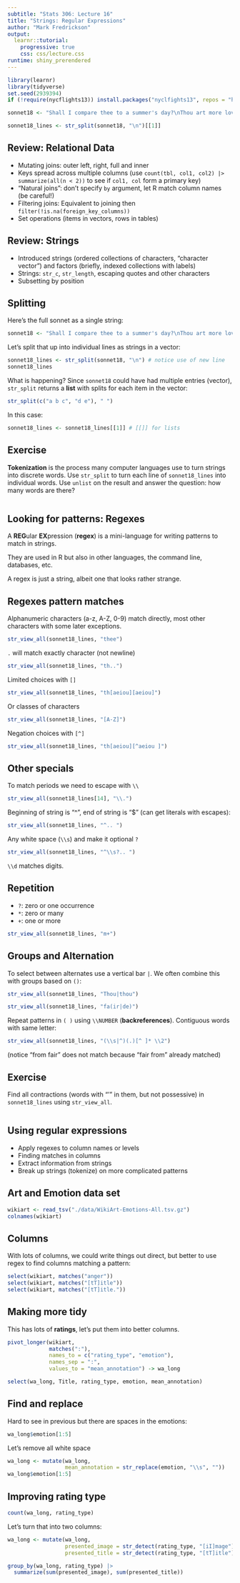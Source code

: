 ```yaml
---
subtitle: "Stats 306: Lecture 16"
title: "Strings: Regular Expressions"
author: "Mark Fredrickson"
output: 
  learnr::tutorial:
    progressive: true
    css: css/lecture.css
runtime: shiny_prerendered
---
```



```r
library(learnr)
library(tidyverse)
set.seed(2939394)
if (!require(nycflights13)) install.packages("nyclfights13", repos = "http://cran.us.r-project.org")

sonnet18 <- "Shall I compare thee to a summer's day?\nThou art more lovely and more temperate:\nRough winds do shake the darling buds of May,\nAnd summer's lease hath all too short a date;\nSometime too hot the eye of heaven shines,\nAnd often is his gold complexion dimm'd;\nAnd every fair from fair sometime declines,\nBy chance or nature's changing course untrimm'd;\nBut thy eternal summer shall not fade,\nNor lose possession of that fair thou ow'st;\nNor shall death brag thou wander'st in his shade,\nWhen in eternal lines to time thou grow'st:\n\tSo long as men can breathe or eyes can see,\n\tSo long lives this, and this gives life to thee."

sonnet18_lines <- str_split(sonnet18, "\n")[[1]]
```

## Review: Relational Data

* Mutating joins: outer left, right, full and inner
* Keys spread across multiple columns (use `count(tbl, col1, col2) |> summarize(all(n < 2))` to see if `col1, col` form a primary key)
* "Natural joins": don't specify `by` argument, let R match column names (be careful!)
* Filtering joins: Equivalent to joining then `filter(!is.na(foreign_key_columns))`
* Set operations (items in vectors, rows in tables)

## Review: Strings

* Introduced strings (ordered collections of characters, "character vector") and factors (briefly, indexed collections with labels)
* Strings: `str_c`, `str_length`, escaping quotes and other characters
* Subsetting by position


## Splitting

Here's the full sonnet as a single string:
```r
sonnet18 <- "Shall I compare thee to a summer's day?\nThou art more lovely and more temperate:\nRough winds do shake the darling buds of May,\nAnd summer's lease hath all too short a date;\nSometime too hot the eye of heaven shines,\nAnd often is his gold complexion dimm'd;\nAnd every fair from fair sometime declines,\nBy chance or nature's changing course untrimm'd;\nBut thy eternal summer shall not fade,\nNor lose possession of that fair thou ow'st;\nNor shall death brag thou wander'st in his shade,\nWhen in eternal lines to time thou grow'st:\n\tSo long as men can breathe or eyes can see,\n\tSo long lives this, and this gives life to thee."
```

Let's split that up into individual lines as strings in a vector:
```r
sonnet18_lines <- str_split(sonnet18, "\n") # notice use of new line
sonnet18_lines
```

What is happening? Since `sonnet18` could have had multiple entries (vector), `str_split` returns a **list** with splits for each item in the vector:
```r
str_split(c("a b c", "d e"), " ")
```

In this case:
```r
sonnet18_lines <- sonnet18_lines[[1]] # [[]] for lists
```

## Exercise

**Tokenization** is the process many computer languages use to turn strings into discrete words. Use `str_split` to turn each line of `sonnet18_lines` into individual words. Use `unlist` on the result and answer the question: how many words are there?

```r

```


## Looking for patterns: Regexes

A **REG**ular **EX**pression (**regex**) is a mini-language for writing patterns to match in strings.

They are used in R but also in other languages, the command line, databases, etc.

A regex is just a string, albeit one that looks rather strange.

## Regexes pattern matches

Alphanumeric characters (a-z, A-Z, 0-9) match directly, most other characters with some later exceptions.

```r
str_view_all(sonnet18_lines, "thee")
```

`.` will match exactly character (not newline)

```r
str_view_all(sonnet18_lines, "th..")
```

Limited choices with `[]`
```r
str_view_all(sonnet18_lines, "th[aeiou][aeiou]")
```

Or classes of characters
```r
str_view_all(sonnet18_lines, "[A-Z]")
```

Negation choices with `[^]`
```r
str_view_all(sonnet18_lines, "th[aeiou][^aeiou ]")
```

## Other specials

To match periods we need to escape with `\\`

```r
str_view_all(sonnet18_lines[14], "\\.")
```

Beginning of string is "^", end of string is "$" (can get literals with escapes):

```r
str_view_all(sonnet18_lines, "^.. ")
```

Any white space (`\\s`) and make it optional `?`
```r
str_view_all(sonnet18_lines, "^\\s?.. ")
```

`\\d` matches digits.

## Repetition

* `?`: zero or one occurrence
* `*`: zero or many
* `+`: one or more

```r
str_view_all(sonnet18_lines, "m+")
```

## Groups and Alternation

To select between alternates use a vertical bar `|`. We often combine this with groups based on `()`:

```r
str_view_all(sonnet18_lines, "Thou|thou")
```

```r
str_view_all(sonnet18_lines, "fa(ir|de)")
```

Repeat patterns in `( )` using `\\NUMBER` (**backreferences**). Contiguous words with same letter: 
```r
str_view_all(sonnet18_lines, "(\\s|^)(.)[^ ]* \\2")
```
(notice "from fair" does not match because "fair from" already matched)

## Exercise

Find all contractions (words with "'" in them, but not possessive) in `sonnet18_lines` using `str_view_all`.

```r

```

## Using regular expressions

* Apply regexes to column names or levels
* Finding matches in columns
* Extract information from strings
* Break up strings (tokenize) on more complicated patterns

## Art and Emotion data set

```r
wikiart <- read_tsv("./data/WikiArt-Emotions-All.tsv.gz")
colnames(wikiart)
```

## Columns

With lots of columns, we could write things out direct, but better to use regex to find columns matching a pattern:

```r
select(wikiart, matches("anger"))
select(wikiart, matches("[tT]itle"))
select(wikiart, matches("[tT]itle."))
```

## Making more tidy

This has lots of **ratings**, let's put them into better columns.

```r
pivot_longer(wikiart, 
             matches(":"), 
             names_to = c("rating_type", "emotion"),
             names_sep = ":",
             values_to = "mean_annotation") -> wa_long

select(wa_long, Title, rating_type, emotion, mean_annotation)
```

## Find and replace

Hard to see in previous but there are spaces in the emotions:

```r
wa_long$emotion[1:5]
```

Let's remove all white space
```r
wa_long <- mutate(wa_long,
                  mean_annotation = str_replace(emotion, "\\s", ""))
wa_long$emotion[1:5]
```

## Improving rating type

```r
count(wa_long, rating_type)
```

Let's turn that into two columns:
```r
wa_long <- mutate(wa_long,
                  presented_image = str_detect(rating_type, "[iI]mage"),
                  presented_title = str_detect(rating_type, "[tT]itle"))

group_by(wa_long, rating_type) |> 
  summarize(sum(presented_image), sum(presented_title))
```





